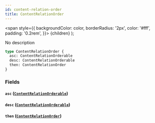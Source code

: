 ```yaml
---
id: content-relation-order
title: ContentRelationOrder
---
```


<span
style={{
      backgroundColor: color,
      borderRadius: '2px',
      color: '#fff',
      padding: '0.2rem',
    }}>
{children}
</span>
);

No description

```graphql
type ContentRelationOrder {
  asc: ContentRelationOrderable
  desc: ContentRelationOrderable
  then: ContentRelationOrder
}
```

### Fields

#### `asc` ([`ContentRelationOrderable`](/docs/schema/enums/content-relation-orderable))

#### `desc` ([`ContentRelationOrderable`](/docs/schema/enums/content-relation-orderable))

#### `then` ([`ContentRelationOrder`](/docs/schema/inputs/content-relation-order))
